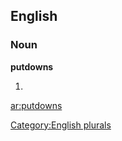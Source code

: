 
==English==

===Noun===
'''putdowns'''

# {{plural of|[[putdown]]}}

[[Category:English plurals]]

[[ar:putdowns]]